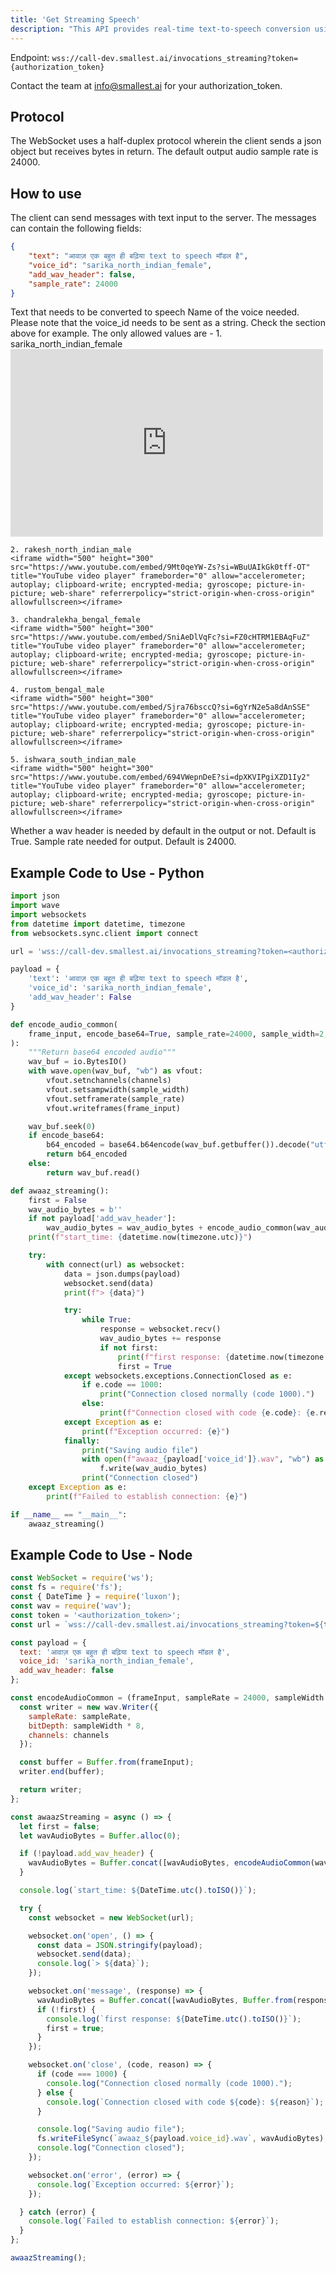 ```yaml
---
title: 'Get Streaming Speech'
description: "This API provides real-time text-to-speech conversion using WebSockets. This allows you to send a text message and receive audio data back in real-time."
---
```


<Note>Endpoint:
`wss://call-dev.smallest.ai/invocations_streaming?token={authorization_token}`</Note>

<Tip>Contact the team at info@smallest.ai for your authorization_token.</Tip>

## Protocol

The WebSocket uses a half-duplex protocol wherein the client sends a json object but receives bytes in return.
The default output audio sample rate is 24000.

## How to use

The client can send messages with text input to the server. The messages can contain the following fields:

```json
{
    "text": "आवाज़ एक बहुत ही बढ़िया text to speech मॉडल है",
    "voice_id": "sarika_north_indian_female",
    "add_wav_header": false,
    "sample_rate": 24000
}
```


<ParamField path="text" type="string">
  Text that needs to be converted to speech
</ParamField>

<ParamField path="voice_id" type="string">
  Name of the voice needed. Please note that the voice_id needs to be sent as a string. Check the section above for example. The only allowed values are - 
    1. sarika_north_indian_female
    <iframe width="500" height="300" src="https://www.youtube.com/embed/tj6IGjw_Wuc?si=SxUDzr_GLgUfwXxk" title="YouTube video player" frameborder="0" allow="accelerometer; autoplay; clipboard-write; encrypted-media; gyroscope; picture-in-picture; web-share" referrerpolicy="strict-origin-when-cross-origin" allowfullscreen></iframe> 

    2. rakesh_north_indian_male 
    <iframe width="500" height="300" src="https://www.youtube.com/embed/9Mt0qeYW-Zs?si=WBuUAIkGk0tff-OT" title="YouTube video player" frameborder="0" allow="accelerometer; autoplay; clipboard-write; encrypted-media; gyroscope; picture-in-picture; web-share" referrerpolicy="strict-origin-when-cross-origin" allowfullscreen></iframe>

    3. chandralekha_bengal_female
    <iframe width="500" height="300" src="https://www.youtube.com/embed/SniAeDlVqFc?si=FZ0cHTRM1EBAqFuZ" title="YouTube video player" frameborder="0" allow="accelerometer; autoplay; clipboard-write; encrypted-media; gyroscope; picture-in-picture; web-share" referrerpolicy="strict-origin-when-cross-origin" allowfullscreen></iframe>

    4. rustom_bengal_male
    <iframe width="500" height="300" src="https://www.youtube.com/embed/Sjra76bsccQ?si=6gYrN2e5a8dAnSSE" title="YouTube video player" frameborder="0" allow="accelerometer; autoplay; clipboard-write; encrypted-media; gyroscope; picture-in-picture; web-share" referrerpolicy="strict-origin-when-cross-origin" allowfullscreen></iframe>

    5. ishwara_south_indian_male
    <iframe width="500" height="300" src="https://www.youtube.com/embed/694VWepnDeE?si=dpXKVIPgiXZD1Iy2" title="YouTube video player" frameborder="0" allow="accelerometer; autoplay; clipboard-write; encrypted-media; gyroscope; picture-in-picture; web-share" referrerpolicy="strict-origin-when-cross-origin" allowfullscreen></iframe>

</ParamField>

<ParamField path="add_wav_header" type="bool">
  Whether a wav header is needed by default in the output or not. Default is True.
</ParamField>

<ParamField path="sample_rate" type="int">
  Sample rate needed for output. Default is 24000.
</ParamField>

## Example Code to Use - Python

```python
import json
import wave
import websockets
from datetime import datetime, timezone
from websockets.sync.client import connect

url = 'wss://call-dev.smallest.ai/invocations_streaming?token=<authorization_token>'

payload = {
    'text': 'आवाज़ एक बहुत ही बढ़िया text to speech मॉडल है',
    'voice_id': 'sarika_north_indian_female',
    'add_wav_header': False
}

def encode_audio_common(
    frame_input, encode_base64=True, sample_rate=24000, sample_width=2, channels=1
):
    """Return base64 encoded audio"""
    wav_buf = io.BytesIO()
    with wave.open(wav_buf, "wb") as vfout:
        vfout.setnchannels(channels)
        vfout.setsampwidth(sample_width)
        vfout.setframerate(sample_rate)
        vfout.writeframes(frame_input)

    wav_buf.seek(0)
    if encode_base64:
        b64_encoded = base64.b64encode(wav_buf.getbuffer()).decode("utf-8")
        return b64_encoded
    else:
        return wav_buf.read()

def awaaz_streaming():
    first = False
    wav_audio_bytes = b''
    if not payload['add_wav_header']:
        wav_audio_bytes = wav_audio_bytes + encode_audio_common(wav_audio_bytes, encode_base64=False)
    print(f"start_time: {datetime.now(timezone.utc)}")

    try:
        with connect(url) as websocket:
            data = json.dumps(payload)
            websocket.send(data)
            print(f"> {data}")

            try:
                while True:
                    response = websocket.recv()
                    wav_audio_bytes += response
                    if not first:
                        print(f"first response: {datetime.now(timezone.utc)}")
                        first = True
            except websockets.exceptions.ConnectionClosed as e:
                if e.code == 1000:
                    print("Connection closed normally (code 1000).")
                else:
                    print(f"Connection closed with code {e.code}: {e.reason}")
            except Exception as e:
                print(f"Exception occurred: {e}")
            finally:
                print("Saving audio file")
                with open(f"awaaz_{payload['voice_id']}.wav", "wb") as f:
                    f.write(wav_audio_bytes)
                print("Connection closed")
    except Exception as e:
        print(f"Failed to establish connection: {e}")

if __name__ == "__main__":
    awaaz_streaming()
```

## Example Code to Use - Node

```javascript
const WebSocket = require('ws');
const fs = require('fs');
const { DateTime } = require('luxon');
const wav = require('wav');
const token = '<authorization_token>';
const url = `wss://call-dev.smallest.ai/invocations_streaming?token=${token}`;

const payload = {
  text: 'आवाज़ एक बहुत ही बढ़िया text to speech मॉडल है',
  voice_id: 'sarika_north_indian_female',
  add_wav_header: false
};

const encodeAudioCommon = (frameInput, sampleRate = 24000, sampleWidth = 2, channels = 1) => {
  const writer = new wav.Writer({
    sampleRate: sampleRate,
    bitDepth: sampleWidth * 8,
    channels: channels
  });

  const buffer = Buffer.from(frameInput);
  writer.end(buffer);

  return writer;
};

const awaazStreaming = async () => {
  let first = false;
  let wavAudioBytes = Buffer.alloc(0);

  if (!payload.add_wav_header) {
    wavAudioBytes = Buffer.concat([wavAudioBytes, encodeAudioCommon(wavAudioBytes)]);
  }

  console.log(`start_time: ${DateTime.utc().toISO()}`);

  try {
    const websocket = new WebSocket(url);

    websocket.on('open', () => {
      const data = JSON.stringify(payload);
      websocket.send(data);
      console.log(`> ${data}`);
    });

    websocket.on('message', (response) => {
      wavAudioBytes = Buffer.concat([wavAudioBytes, Buffer.from(response)]);
      if (!first) {
        console.log(`first response: ${DateTime.utc().toISO()}`);
        first = true;
      }
    });

    websocket.on('close', (code, reason) => {
      if (code === 1000) {
        console.log("Connection closed normally (code 1000).");
      } else {
        console.log(`Connection closed with code ${code}: ${reason}`);
      }

      console.log("Saving audio file");
      fs.writeFileSync(`awaaz_${payload.voice_id}.wav`, wavAudioBytes);
      console.log("Connection closed");
    });

    websocket.on('error', (error) => {
      console.log(`Exception occurred: ${error}`);
    });

  } catch (error) {
    console.log(`Failed to establish connection: ${error}`);
  }
};

awaazStreaming();

```


